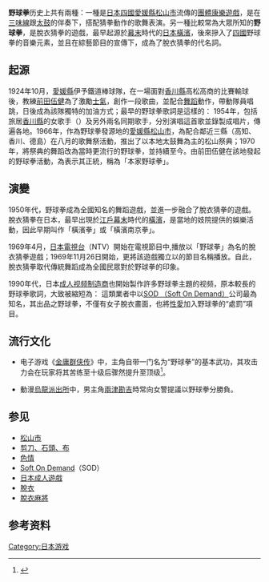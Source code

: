 {{Refimprove|time=2017-09-26T22:50:34+00:00}}
{{noteTA
|1=zh-cn:视频;zh-hk:影片;zh-tw:視訊;
}}
{{For|Hudson Soft發售的成人遊戲|野球拳 (Hudson Soft遊戲)}}
'''野球拳'''历史上共有兩種：一種是[[日本|日本]][[四國|四國]][[愛媛縣|愛媛縣]][[松山市|松山市]]流傳的[[團體遊戲|團體康樂遊戲]]，是在[[三味線|三味線]]跟[[太鼓|太鼓]]的伴奏下，搭配猜拳動作的歌舞表演。另一種比較常為大眾所知的'''野球拳'''，是脫衣猜拳的遊戲，最早起源於[[幕末|幕末]]時代的[[日本|日本]][[橫濱|橫濱]]，後來摻入了[[四國|四國]]野球拳的音樂元素，並且在綜藝節目的宣傳下，成為了脫衣猜拳的代名詞。

==起源==
1924年10月，[[愛媛縣|愛媛縣]]伊予鐵道棒球隊，在一場面對[[香川縣|香川縣]]高松高商的比賽輸球後，教練[[前田伍健|前田伍健]]為了激勵[[士氣|士氣]]，創作一段歌曲，並配合[[舞蹈|舞蹈]]動作，帶動隊員唱跳，日後成為該隊獨特的加油方式；最早的野球拳歌詞是這樣的：
{{quote|
野球するなら　こういう具合にやらさんせ<br />
投げたら　こう打って<br />
打ったなら　こう受けて<br />
ランナになったら　えっさっさ<br />
アウトに　セーフに　よよいのよい<br />

（中譯：如果打棒球，就會有這些情況。這樣投就要打、這樣打就要接、跑壘大喊衝衝衝。出局！上壘！唷唷咿唷！）
}}
1954年，包括旅居[[香川縣|香川縣]]的女歌手{{link-ja|青木晴美|青木はるみ (歌手)}}（{{lang-ja|青木はるみ}}）及另外兩名同期歌手，分別演唱這首歌並錄製成唱片，傳遍各地。1966年，作為野球拳發源地的[[愛媛縣|愛媛縣]][[松山市|松山市]]，為配合鄰近三縣（高知、香川、德島）在八月的歌舞祭活動，推出了以本地太鼓舞為主的松山祭典；1970年，將祭典的舞蹈改為當時更流行的野球拳，並持續至今。由前田伍健在該地發起的野球拳活動，為表示其正統，稱為「本家野球拳」。

==演變==
1950年代，野球拳成為全國知名的舞蹈遊戲，並進一步融合了脫衣猜拳的遊戲。脫衣猜拳在日本，最早出現於[[江戶|江戶]][[幕末|幕末]]時代的[[橫濱|橫濱]]，是當地的妓院提供的娛樂活動，因此早期叫作「橫濱拳」或「橫濱南京拳」。

1969年4月，[[日本電視台|日本電視台]]（NTV）開始在電視節目中,播放以「野球拳」為名的脫衣猜拳遊戲；1969年11月26日開始，更將該遊戲獨立以的節目名稱播放。自此，脫衣猜拳取代傳統舞蹈成為全國民眾對於野球拳的印象。

1990年代，日本[[成人视频制造商|成人视频制造商]]也開始製作許多野球拳主題的视频，原本較長的野球拳歌詞，大致被縮短為：
{{quote|「野球するなら　こーゆー具合にしやしゃんせ　アウト　セーフ　よよいのよい」}}
這類業者中以[[Soft_On_Demand|SOD （Soft On Demand）]]公司最為知名，其出品之野球拳，不僅有女子脫衣畫面，也將[[床戏|性愛]]加入野球拳的“處罰”項目。
==流行文化==
*电子游戏《[[金庸群侠传|金庸群侠传]]》中，主角自带一门名为“野球拳”的基本武功，其攻击力会在玩家将其苦练至十级后骤然提升至顶级<ref>{{cite web|title=居然暗藏H本 来看游戏设计者都有哪些恶趣味？|url=http://games.sina.com.cn/ol/n/2017-02-09/fyamkzq1196742.shtml|website=新浪游戏|accessdate=2017-09-26|archive-date=2021-03-20|archive-url=https://web.archive.org/web/20210320090242/http://games.sina.com.cn/ol/n/2017-02-09/fyamkzq1196742.shtml|dead-url=no}}</ref>。

*動漫[[烏龍派出所|烏龍派出所]]中，男主角[[兩津勘吉|兩津勘吉]]時常向女警提議以野球拳分勝負。

==参见==
{{Portal box|日本|文化}}
*[[松山市|松山市]]
*[[剪刀、石頭、布|剪刀、石頭、布]]
*[[色情|色情]]
*[[Soft_On_Demand|Soft On Demand]]（SOD）
*[[日本成人遊戲|日本成人遊戲]]
*[[脫衣舞|脫衣]]
*[[脫衣麻將|脫衣麻將]]
==参考资料==
{{reflist}}
{{Nudity|state=expanded}}
[[Category:日本游戏|Category:日本游戏]]